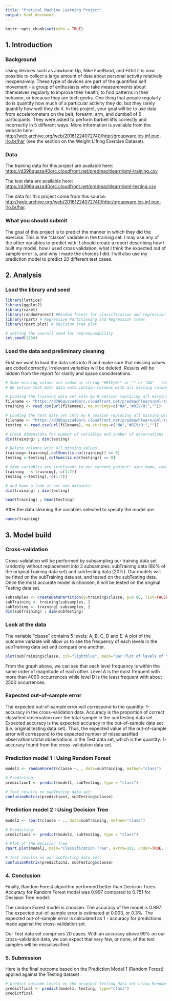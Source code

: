 ---
title: "Pratical Machine Learning Project"
output: html_document
---

```{r setup, include=FALSE}
knitr::opts_chunk$set(echo = TRUE)
```

## 1. Introduction

### Background

Using devices such as Jawbone Up, Nike FuelBand, and Fitbit it is now possible to collect a large amount of data about personal activity relatively inexpensively. These type of devices are part of the quantified self movement - a group of enthusiasts who take measurements about themselves regularly to improve their health, to find patterns in their behavior, or because they are tech geeks. One thing that people regularly do is quantify how much of a particular activity they do, but they rarely quantify how well they do it. In this project, your goal will be to use data from accelerometers on the belt, forearm, arm, and dumbell of 6 participants. They were asked to perform barbell lifts correctly and incorrectly in 5 different ways. More information is available from the website here: <http://web.archive.org/web/20161224072740/http:/groupware.les.inf.puc-rio.br/har> (see the section on the Weight Lifting Exercise Dataset).


### Data

The training data for this project are available here: <https://d396qusza40orc.cloudfront.net/predmachlearn/pml-training.csv>

The test data are available here: <https://d396qusza40orc.cloudfront.net/predmachlearn/pml-testing.csv>


The data for this project come from this source: <http://web.archive.org/web/20161224072740/http:/groupware.les.inf.puc-rio.br/har>.

### What you should submit

The goal of this project is to predict the manner in which they did the exercise. This is the "classe" variable in the training set. I may use any of the other variables to predict with. I should create a report describing how I built my model, how I used cross validation, what I think the expected out of sample error is, and why I made the choices I did. I will also use my prediction model to predict 20 different test cases.


## 2. Analysis

### Load the library and seed

```{r, warning=FALSE, message=FALSE}
library(lattice)
library(ggplot2)
library(caret)
library(randomForest) #Random forest for classification and regression
library(rpart) # Regressive Partitioning and Regression trees
library(rpart.plot) # Decision Tree plot

# setting the overall seed for reproduceability
set.seed(1234)
```

### Load the data and preliminary cleaning

First we want to load the data sets into R and make sure that missing values are coded correctly.
Irrelevant variables will be deleted.
Results will be hidden from the report for clarity and space considerations.

```{r, results='hide'}
# Some missing values are coded as string "#DIV/0!" or "" or "NA" - these will be changed to NA.
# We notice that both data sets contain columns with all missing values - these will be deleted.  

# Loading the training data set into my R session replacing all missing with "NA"
filename <- "https://d396qusza40orc.cloudfront.net/predmachlearn/pml-training.csv"
training <- read.csv(url(filename), na.strings=c("NA","#DIV/0!",""))

# Loading the test data set into my R session replacing all missing with "NA"
filename <- "https://d396qusza40orc.cloudfront.net/predmachlearn/pml-testing.csv"
testing <- read.csv(url(filename), na.strings=c("NA","#DIV/0!",""))

# Check dimensions for number of variables and number of observations
dim(training) ; dim(testing)

# Delete columns with all missing values
training<-training[,colSums(is.na(training)) == 0]
testing <-testing[,colSums(is.na(testing)) == 0]

# Some variables are irrelevant to our current project: user_name, raw_timestamp_part_1, raw_timestamp_part_,2 cvtd_timestamp, new_window, and  num_window (columns 1 to 7). We can delete these variables.
training   <-training[,-c(1:7)]
testing <-testing[,-c(1:7)]
```

```{r}
# and have a look at our new datasets:
dim(training) ; dim(testing)
```
```{r, results='hide'}
head(training) ; head(testing)
```
After the data cleaning the variables selected to specify the model are:
```{r}
names(training)
```

## 3. Model build

### Cross-validation
Cross-validation will be performed by subsampling our training data set randomly without replacement into 2 subsamples: subTraining data (80% of the original Training data set) and subTesting data (20%). Our models will be fitted on the subTraining data set, and tested on the subTesting data. Once the most accurate model is choosen, it will be tested on the original Testing data set.

```{r}
subsamples <- createDataPartition(y=training$classe, p=0.80, list=FALSE)
subTraining <- training[subsamples, ] 
subTesting <- training[-subsamples, ]
dim(subTraining) ; dim(subTesting)
```

### Look at the data

The variable "classe" contains 5 levels: A, B, C, D and E. A plot of the outcome variable will allow us to see the frequency of each levels in the subTraining data set and compare one another.

```{r}
plot(subTraining$classe, col="lightblue", main="Bar Plot of levels of the variable classe within the subTraining data set", xlab="classe levels", ylab="Frequency")
```

From the graph above, we can see that each level frequency is within the same order of magnitude of each other. Level A is the most frequent with more than 4000 occurrences while level D is the least frequent with about 2500 occurrences.

### Expected out-of-sample error
The expected out-of-sample error will correspond to the quantity: 1-accuracy in the cross-validation data. Accuracy is the proportion of correct classified observation over the total sample in the subTesting data set. Expected accuracy is the expected accuracy in the out-of-sample data set (i.e. original testing data set). Thus, the expected value of the out-of-sample error will correspond to the expected number of missclassified observations/total observations in the Test data set, which is the quantity: 1-accuracy found from the cross-validation data set.

### Prediction model 1 : Using Random Forest
```{r}
model1 <- randomForest(classe ~. , data=subTraining, method="class")

# Predicting:
prediction1 <- predict(model1, subTesting, type = "class")

# Test results on subTesting data set:
confusionMatrix(prediction1, subTesting$classe)
```

### Prediction model 2 : Using Decision Tree
```{r}
model2 <- rpart(classe ~ ., data=subTraining, method="class")

# Predicting:
prediction2 <- predict(model2, subTesting, type = "class")

# Plot of the Decision Tree
rpart.plot(model2, main="Classification Tree", extra=102, under=TRUE, faclen=0)

# Test results on our subTesting data set:
confusionMatrix(prediction2, subTesting$classe)
```


### 4. Conclusion 
Finally, Random Forest algorithm performed better than Decision Trees. Accuracy for Random Forest model was 0.997 compared to 0.751 for Decision Tree model. 

The random Forest model is choosen. The accuracy of the model is 0.997. The expected out-of-sample error is estimated at 0.003, or 0.3%. The expected out-of-sample error is calculated as 1 - accuracy for predictions made against the cross-validation set. 

Our Test data set comprises 20 cases. With an accuracy above 99% on our cross-validation data, we can expect that very few, or none, of the test samples will be missclassified.

### 5. Submission
Here is the final outcome based on the Prediction Model 1 (Random Forest) applied against the Testing dataset :
```{r}
# predict outcome levels on the original Testing data set using Random Forest algorithm
predictfinal <- predict(model1, testing, type="class")
predictfinal
```

